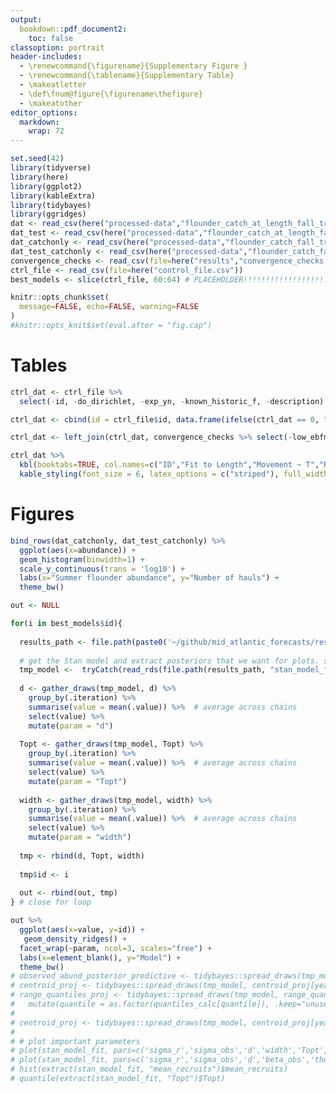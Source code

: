 ```yaml
---
output: 
  bookdown::pdf_document2:
    toc: false
classoption: portrait 
header-includes: 
  - \renewcommand{\figurename}{Supplementary Figure }
  - \renewcommand{\tablename}{Supplementary Table}
  - \makeatletter 
  - \def\fnum@figure{\figurename\thefigure}
  - \makeatother
editor_options: 
  markdown: 
    wrap: 72
---
```


```r
set.seed(42)
library(tidyverse)
library(here)
library(ggplot2)
library(kableExtra)
library(tidybayes)
library(ggridges)
dat <- read_csv(here("processed-data","flounder_catch_at_length_fall_training.csv"))
dat_test <- read_csv(here("processed-data","flounder_catch_at_length_fall_testing.csv"))
dat_catchonly <- read_csv(here("processed-data","flounder_catch_fall_training.csv"))
dat_test_catchonly <- read_csv(here("processed-data","flounder_catch_fall_testing.csv"))
convergence_checks <- read_csv(file=here("results","convergence_checks.csv"))
ctrl_file <- read_csv(file=here("control_file.csv"))
best_models <- slice(ctrl_file, 60:64) # PLACEHOLDER!!!!!!!!!!!!!!!!!!!!!!!!!!
```

```r
knitr::opts_chunk$set(
  message=FALSE, echo=FALSE, warning=FALSE
)
#knitr::opts_knit$set(eval.after = "fig.cap")
```

# Tables 

```r
ctrl_dat <- ctrl_file %>% 
  select(-id, -do_dirichlet, -exp_yn, -known_historic_f, -description) 

ctrl_dat <- cbind(id = ctrl_file$id, data.frame(ifelse(ctrl_dat == 0, "No", "Yes"))) 

ctrl_dat <- left_join(ctrl_dat, convergence_checks %>% select(-low_ebfmi))

ctrl_dat %>% 
  kbl(booktabs=TRUE, col.names=c("ID","Fit to Length","Movement ~ T","Recruitment ~ T", "Mortality ~ T", "Spawner-Recruit Rel.","Process Error", "Known F", "No. Successful Chains", "Mean Divergences"), caption="Description of dynamic range model (DRM) configurations used in the analysis. Model options included fitting to length data; including a temperature effect on movement, recruitment, or mortality; fitting a spawner-recruit relationship (i.e., positive density dependence); including a process error term; and using fishing mortality values from the summer flounder stock assessment. Two forms of model diagnostics are also reported: the number of successful chains (out of four) and the proportion of divergent iterations after warm-up.", digits=3) %>%
  kable_styling(font_size = 6, latex_options = c("striped"), full_width=TRUE)
```
\clearpage

# Figures 

```r
bind_rows(dat_catchonly, dat_test_catchonly) %>% 
  ggplot(aes(x=abundance)) +
  geom_histogram(binwidth=1) +
  scale_y_continuous(trans = 'log10') +
  labs(x="Summer flounder abundance", y="Number of hauls") +
  theme_bw() 
```

```r
out <- NULL

for(i in best_models$id){
  
  results_path <- file.path(paste0('~/github/mid_atlantic_forecasts/results/',i))
  
  # get the Stan model and extract posteriors that we want for plots. slow! 
  tmp_model <-  tryCatch(read_rds(file.path(results_path, "stan_model_fit.rds")))
  
  d <- gather_draws(tmp_model, d) %>% 
    group_by(.iteration) %>% 
    summarise(value = mean(.value)) %>%  # average across chains
    select(value) %>% 
    mutate(param = "d")
  
  Topt <- gather_draws(tmp_model, Topt) %>% 
    group_by(.iteration) %>% 
    summarise(value = mean(.value)) %>%  # average across chains
    select(value) %>% 
    mutate(param = "Topt")
  
  width <- gather_draws(tmp_model, width) %>% 
    group_by(.iteration) %>% 
    summarise(value = mean(.value)) %>%  # average across chains
    select(value) %>% 
    mutate(param = "width")
  
  tmp <- rbind(d, Topt, width) 
  
  tmp$id <- i
  
  out <- rbind(out, tmp)
} # close for loop 

out %>% 
  ggplot(aes(x=value, y=id)) +
   geom_density_ridges() + 
  facet_wrap(~param, ncol=3, scales="free") +
  labs(x=element_blank(), y="Model") +
  theme_bw() 
# observed_abund_posterior_predictive <- tidybayes::spread_draws(tmp_model, density_obs_proj[patch,year])
# centroid_proj <- tidybayes::spread_draws(tmp_model, centroid_proj[year]) 
# range_quantiles_proj <- tidybayes::spread_draws(tmp_model, range_quantiles_proj[quantile, year]) %>%
#   mutate(quantile = as.factor(quantiles_calc[quantile]), .keep="unused") 
# 
# centroid_proj <- tidybayes::spread_draws(tmp_model, centroid_proj[year]) 
# 
# # plot important parameters 
# plot(stan_model_fit, pars=c('sigma_r','sigma_obs','d','width','Topt','beta_obs','theta_d', "beta_t"))
# plot(stan_model_fit, pars=c('sigma_r','sigma_obs','d','beta_obs','theta_d',"alpha"))
# hist(extract(stan_model_fit, "mean_recruits")$mean_recruits)
# quantile(extract(stan_model_fit, "Topt")$Topt)

```

